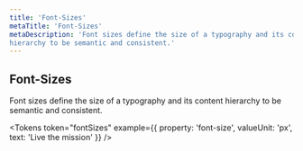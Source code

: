 ```yaml
---
title: 'Font-Sizes'
metaTitle: 'Font-Sizes'
metaDescription: 'Font sizes define the size of a typography and its content 
hierarchy to be semantic and consistent.'
---
```


## Font-Sizes

Font sizes define the size of a typography and its content hierarchy to be
semantic and consistent.

<Tokens
  token="fontSizes"
  example={{ property: 'font-size', valueUnit: 'px', text: 'Live the mission' }}
/>
